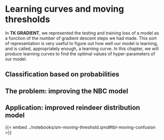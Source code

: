 # Learning curves and moving thresholds

In **TK GRADIENT**, we represented the testing and training loss of a model as a function of the number of gradient descent steps we had made. This sort of representation is very useful to figure out how well our model is learning, and is called, appropriately enough, a learning curve. In this chapter, we will produce learning curves to find the optimal values of hyper-parameters of our model.

## Classification based on probabilities

## The problem: improving the NBC model

## Application: improved reindeer distribution model

{{< embed ../notebooks/sm-moving-threshold.qmd#tbl-moving-confusion >}}

